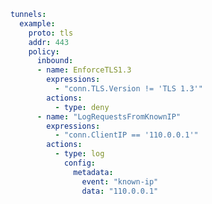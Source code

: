 ```yaml
tunnels:
  example:
    proto: tls
    addr: 443
    policy:
      inbound:
      - name: EnforceTLS1.3
        expressions:
          - "conn.TLS.Version != 'TLS 1.3'"
        actions:
          - type: deny
      - name: "LogRequestsFromKnownIP"
        expressions:
          - "conn.ClientIP == '110.0.0.1'"
        actions:
          - type: log
            config:
              metadata:
                event: "known-ip"
                data: "110.0.0.1"
```
